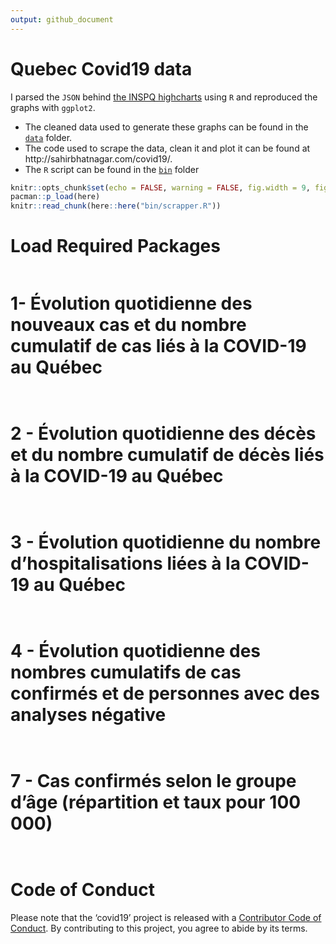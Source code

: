 ```yaml
---
output: github_document
---
```


<!-- README.md is generated from README.Rmd. Please edit that file -->


# Quebec Covid19 data 

I parsed the `JSON` behind [the INSPQ highcharts](https://www.inspq.qc.ca/covid-19/donnees) using `R` and reproduced the graphs with `ggplot2`. 

* The cleaned data used to generate these graphs can be found in the [`data`](https://github.com/sahirbhatnagar/covid19/tree/master/data) folder.  
* The code used to scrape the data, clean it and plot it can be found at http://sahirbhatnagar.com/covid19/.  
* The `R` script can be found in the [`bin`](https://github.com/sahirbhatnagar/covid19/tree/master/bin) folder

```r
knitr::opts_chunk$set(echo = FALSE, warning = FALSE, fig.width = 9, fig.height = 8, collapse = TRUE)
pacman::p_load(here)
knitr::read_chunk(here::here("bin/scrapper.R"))
```


# Load Required Packages {-}

```r
```




# 1- Évolution quotidienne des nouveaux cas et du nombre cumulatif de cas liés à la COVID-19 au Québec {-}

```r
```

```r
```



# 2 - Évolution quotidienne des décès et du nombre cumulatif de décès liés à la COVID-19 au Québec {-}

```r
```

```r
```



# 3 - Évolution quotidienne du nombre d'hospitalisations liées à la COVID-19 au Québec {-}

```r
```

```r
```



# 4 - Évolution quotidienne des nombres cumulatifs de cas confirmés et de personnes avec des analyses négative {-}

```r
```

```r
```



# 7 - Cas confirmés selon le groupe d'âge (répartition et taux pour 100 000) {-}


```r
```

```r
```




# Code of Conduct

Please note that the 'covid19' project is released with a
[Contributor Code of Conduct](CODE_OF_CONDUCT.md).
By contributing to this project, you agree to abide by its terms.

